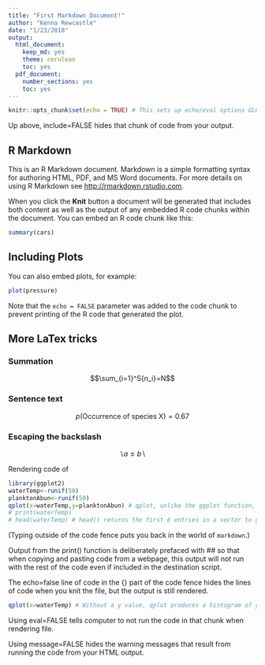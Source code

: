 ```yaml
---
title: "First Markdown Document!"
author: "Kenna Rewcastle"
date: "1/23/2018"
output: 
  html_document: 
    keep_md: yes
    theme: cerulean
    toc: yes
  pdf_document: 
    number_sections: yes
    toc: yes
---
```


```r
knitr::opts_chunk$set(echo = TRUE) # This sets up echo/eval options GLOBALLY for all chunks in the rest of the file. Can override this default by specifying echo/eval in subsequent chunks.
```
Up above, include=FALSE hides that chunk of code from your output.

## R Markdown

This is an R Markdown document. Markdown is a simple formatting syntax for authoring HTML, PDF, and MS Word documents. For more details on using R Markdown see <http://rmarkdown.rstudio.com>.

When you click the **Knit** button a document will be generated that includes both content as well as the output of any embedded R code chunks within the document. You can embed an R code chunk like this:

```r
summary(cars)
```

## Including Plots

You can also embed plots, for example:

```r
plot(pressure)
```

Note that the `echo = FALSE` parameter was added to the code chunk to prevent printing of the R code that generated the plot.

## More LaTex tricks

### Summation

$$\sum_{i=1}^S{n_i}=N$$

### Sentence text

$$p(\mbox{Occurrence of species X})=0.67$$

### Escaping the backslash

$$\backslash a \le b \backslash$$

Rendering code of \LaTeX

```r
library(ggplot2)
waterTemp<-runif(50)
planktonAbun<-runif(50)
qplot(x=waterTemp,y=planktonAbun) # qplot, unlike the ggplot function, does not require a dataframe
# print(waterTemp)
# head(waterTemp) # head() returns the first 6 entries in a vector to give you a peak at the contents
```

(Typing outside of the code fence puts you back in the world of `markdown`.)

Output from the print() function is deliberately prefaced with ## so that when copying and pasting code from a webpage, this output will not run with the rest of the code even if included in the destination script.

The echo=false line of code in the {} part of the code fence hides the lines of code when you knit the file, but the output is still rendered.

```r
qplot(x=waterTemp) # Without a y value, qplot produces a histogram of your data.
```

Using eval=FALSE tells computer to not run the code in that chunk when rendering file.

Using message=FALSE hides the warning messages that result from running the code from your HTML output.



